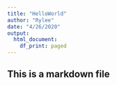 ```yaml
---
title: "HelloWorld"
author: "Rylee"
date: "4/26/2020"
output:
  html_document:
    df_print: paged
---
```


## This is a markdown file